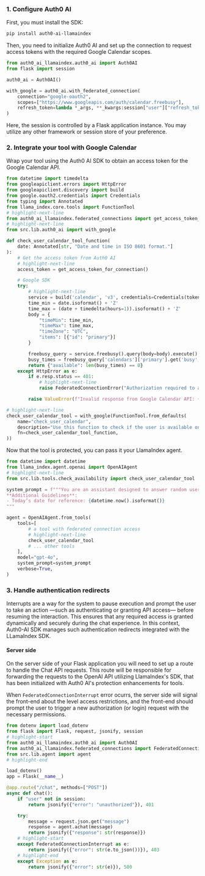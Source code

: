 ### 1. Configure Auth0 AI

First, you must install the SDK:

```bash lines
pip install auth0-ai-llamaindex
```

Then, you need to initialize Auth0 AI and set up the connection to request access tokens with the required Google Calendar scopes.

```python lines ./src/lib/auth0-ai.py wrap
from auth0_ai_llamaindex.auth0_ai import Auth0AI
from flask import session

auth0_ai = Auth0AI()

with_google = auth0_ai.with_federated_connection(
    connection="google-oauth2",
    scopes=["https://www.googleapis.com/auth/calendar.freebusy"],
    refresh_token=lambda *_args, **_kwargs:session["user"]["refresh_token"],
)
```
<Info>
Here, the session is controlled by a Flask application instance. You may utilize any other framework or session store of your preference.
</Info>

### 2. Integrate your tool with Google Calendar

Wrap your tool using the Auth0 AI SDK to obtain an access token for the Google Calendar API.

```python lines ./src/lib/tools/check_availability.py wrap
from datetime import timedelta
from googleapiclient.errors import HttpError
from googleapiclient.discovery import build
from google.oauth2.credentials import Credentials
from typing import Annotated
from llama_index.core.tools import FunctionTool
# highlight-next-line
from auth0_ai_llamaindex.federated_connections import get_access_token_for_connection, FederatedConnectionError
# highlight-next-line
from src.lib.auth0_ai import with_google

def check_user_calendar_tool_function(
    date: Annotated[str, "Date and time in ISO 8601 format."]
):
    # Get the access token from Auth0 AI
    # highlight-next-line
    access_token = get_access_token_for_connection()

    # Google SDK
    try:
        # highlight-next-line
        service = build('calendar', 'v3', credentials=Credentials(token=access_token))
        time_min = date.isoformat() + 'Z'
        time_max = (date + timedelta(hours=1)).isoformat() + 'Z'
        body = {
            "timeMin": time_min,
            "timeMax": time_max,
            "timeZone": "UTC",
            "items": [{"id": "primary"}]
        }

        freebusy_query = service.freebusy().query(body=body).execute()
        busy_times = freebusy_query['calendars']['primary'].get('busy', [])
        return {"available": len(busy_times) == 0}
    except HttpError as e:
        if e.resp.status == 401:
            # highlight-next-line
            raise FederatedConnectionError("Authorization required to access the Federated Connection API")

        raise ValueError(f"Invalid response from Google Calendar API: {response.status_code} - {response.text}")

# highlight-next-line
check_user_calendar_tool = with_google(FunctionTool.from_defaults(
    name="check_user_calendar",
    description="Use this function to check if the user is available on a certain date and time",
    fn=check_user_calendar_tool_function,
))
```

Now that the tool is protected, you can pass it your LlamaIndex agent.

```python lines ./src/lib/agent.ts wrap
from datetime import datetime
from llama_index.agent.openai import OpenAIAgent
# highlight-next-line
from src.lib.tools.check_availability import check_user_calendar_tool

system_prompt = f"""You are an assistant designed to answer random user's questions.
**Additional Guidelines**:
- Today’s date for reference: {datetime.now().isoformat()}
"""

agent = OpenAIAgent.from_tools(
    tools=[
        # a tool with federated connection access
        # highlight-next-line
        check_user_calendar_tool
        # ... other tools
    ],
    model="gpt-4o",
    system_prompt=system_prompt
    verbose=True,
)
```

### 3. Handle authentication redirects

Interrupts are a way for the system to pause execution and prompt the user to take an action —such as authenticating or granting API access— before resuming the interaction. This ensures that any required access is granted dynamically and securely during the chat experience. In this context, Auth0-AI SDK manages such authentication redirects integrated with the LLamaIndex SDK.

#### Server side

On the server side of your Flask application you will need to set up a route to handle the Chat API requests. This route will be responsible for forwarding the requests to the OpenAI API utilizing LlamaIndex's SDK, that has been initialized with Auth0 AI's protection enhancements for tools.

When `FederatedConnectionInterrupt` error ocurrs, the server side will signal the front-end about the level access restrictions, and the front-end should prompt the user to trigger a new authorization (or login) request with the necessary permissions.


```python lines ./src/app.py wrap
from dotenv import load_dotenv
from flask import Flask, request, jsonify, session
# highlight-start
from auth0_ai_llamaindex.auth0_ai import Auth0AI
from auth0_ai_llamaindex.federated_connections import FederatedConnectionInterrupt
from src.lib.agent import agent
# highlight-end

load_dotenv()
app = Flask(__name__)

@app.route("/chat", methods=["POST"])
async def chat():
    if "user" not in session:
        return jsonify({"error": "unauthorized"}), 401

    try:
        message = request.json.get("message")
        response = agent.achat(message)
        return jsonify({"response": str(response)})
    # highlight-start
    except FederatedConnectionInterrupt as e:
        return jsonify({"error": str(e.to_json())}), 403
    # highlight-end
    except Exception as e:
        return jsonify({"error": str(e)}), 500
```
